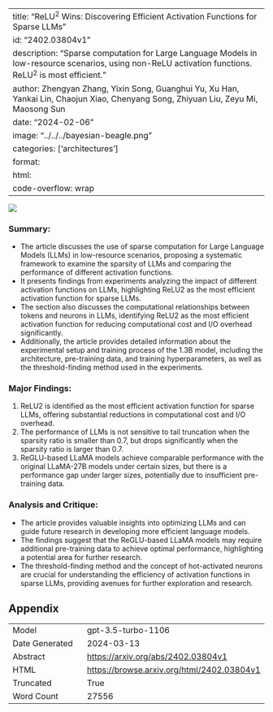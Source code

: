 
---
title: "ReLU$^2$ Wins: Discovering Efficient Activation Functions for Sparse LLMs"
id: "2402.03804v1"
description: "Sparse computation for Large Language Models in low-resource scenarios, using non-ReLU activation functions. ReLU$^2$ is most efficient."
author: Zhengyan Zhang, Yixin Song, Guanghui Yu, Xu Han, Yankai Lin, Chaojun Xiao, Chenyang Song, Zhiyuan Liu, Zeyu Mi, Maosong Sun
date: "2024-02-06"
image: "../../../bayesian-beagle.png"
categories: ['architectures']
format:
  html:
    code-overflow: wrap
---

![](../../../bayesian-beagle.png)

### Summary:
- The article discusses the use of sparse computation for Large Language Models (LLMs) in low-resource scenarios, proposing a systematic framework to examine the sparsity of LLMs and comparing the performance of different activation functions.
- It presents findings from experiments analyzing the impact of different activation functions on LLMs, highlighting ReLU2 as the most efficient activation function for sparse LLMs.
- The section also discusses the computational relationships between tokens and neurons in LLMs, identifying ReLU2 as the most efficient activation function for reducing computational cost and I/O overhead significantly.
- Additionally, the article provides detailed information about the experimental setup and training process of the 1.3B model, including the architecture, pre-training data, and training hyperparameters, as well as the threshold-finding method used in the experiments.

### Major Findings:
1. ReLU2 is identified as the most efficient activation function for sparse LLMs, offering substantial reductions in computational cost and I/O overhead.
2. The performance of LLMs is not sensitive to tail truncation when the sparsity ratio is smaller than 0.7, but drops significantly when the sparsity ratio is larger than 0.7.
3. ReGLU-based LLaMA models achieve comparable performance with the original LLaMA-27B models under certain sizes, but there is a performance gap under larger sizes, potentially due to insufficient pre-training data.

### Analysis and Critique:
- The article provides valuable insights into optimizing LLMs and can guide future research in developing more efficient language models.
- The findings suggest that the ReGLU-based LLaMA models may require additional pre-training data to achieve optimal performance, highlighting a potential area for further research.
- The threshold-finding method and the concept of hot-activated neurons are crucial for understanding the efficiency of activation functions in sparse LLMs, providing avenues for further exploration and research.

## Appendix

|          |          |
|----------|----------|
| Model     | gpt-3.5-turbo-1106       |
| Date Generated     | 2024-03-13       |
| Abstract | [https://arxiv.org/abs/2402.03804v1](https://arxiv.org/abs/2402.03804v1)        |
| HTML     | [https://browse.arxiv.org/html/2402.03804v1](https://browse.arxiv.org/html/2402.03804v1)       |
| Truncated       | True       |
| Word Count       | 27556       |